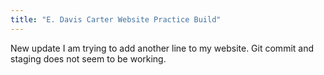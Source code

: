 ```yaml
---
title: "E. Davis Carter Website Practice Build"
---
```


New update
I am trying to add another line to my website. Git commit and staging does not seem to be working. 